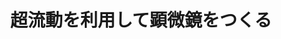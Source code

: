 ﻿---
title: "超流動を利用して顕微鏡をつくる"
category: "物質理工学院"
vol: "24"
interviewee: "奥田 雄一 "
url: ""
tags: []
pdf: "24-4.pdf"
facephoto: ""
career: ""
preface: "応用物理物質理工学院科・奥田では超流動という現象を利用して「超流動ヘリウム超音波顕微鏡」という画期的な顕微鏡を作ろうとしている。"
---

